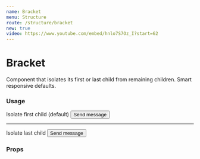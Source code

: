 ```yaml
---
name: Bracket
menu: Structure
route: /structure/bracket
new: true
video: https://www.youtube.com/embed/hnlo7S7Oz_I?start=62
---
```



# Bracket

Component that isolates its first or last child from remaining children. Smart responsive defaults.

### Usage

<Playground>
  <Bracket className="max-w-xl">
    <Avatar
      size="lg"
      imageUrl="https://avatars1.githubusercontent.com/u/194885"
    />
    <span className="text-dark-a text-sm">Isolate first child (default)</span>
    <Button>Send message</Button>
  </Bracket>
  <hr />
  <Bracket isolate="last-child" className="max-w-xl">
    <Avatar
      size="lg"
      imageUrl="https://avatars1.githubusercontent.com/u/194885"
    />
    <span className="text-dark-a text-sm">Isolate last child</span>
    <Button>Send message</Button>
  </Bracket>
</Playground>

### Props

<Props of={Bracket} />
